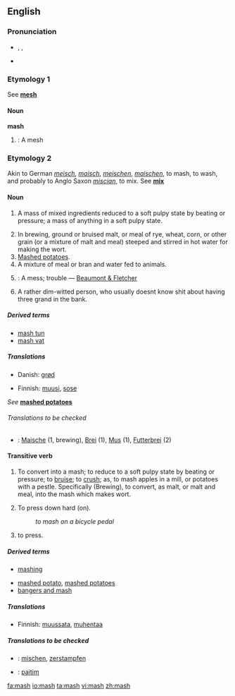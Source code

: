 {{see|MASH}}
==English==

===Pronunciation===
*{{AHD|măsh}}, {{IPA|/mæʃ/}}, {{SAMPA|/m{S/}}
*{{rhymes|æʃ}}

===Etymology 1===
See '''[[mesh]]'''

====Noun====
'''mash'''

# {{obsolete}}: A mesh

===Etymology 2===
Akin to German ''[[meisch]]'', ''[[maisch]]'', ''[[meischen]]'', ''[[maischen]]'', to mash, to wash, and probably to Anglo Saxon ''[[miscian]]'', to mix. See '''[[mix]]'''

====Noun====
{{en-noun|pl=mashes}}

# {{uncountable}} A mass of mixed ingredients reduced to a soft pulpy state by beating or pressure; a mass of anything in a soft pulpy state.
# In brewing, ground or bruised malt, or meal of rye, wheat, corn, or other grain (or a mixture of malt and meal) steeped and stirred in hot water for making the wort.
# [[mashed potatoes|Mashed potatoes]].<!--full definition is at "mashed potatoes"-->
# A mixture of meal or bran and water fed to animals.
# {{obsolete}}: A mess; trouble &mdash; [[Beaumont & Fletcher]]
# A rather dim-witted person, who usually doesnt know shit about having three grand in the bank.

=====Derived terms=====
*[[mash tun]]<!--'''Mash tun''', a large tub used in making mash and wort-->
*[[mash vat]]

=====Translations=====
{{trans-top|a mass of mixed ingredients}}
*Danish: [[grød]]
{{trans-mid}}
*Finnish: [[muusi]], [[sose]]
{{trans-bottom}}

{{trans-top|in brewing}}
{{trans-mid}}
{{trans-bottom}}

{{trans-top|mashed potatoes}}
''See'' '''[[mashed potatoes]]'''
{{trans-mid}}
{{trans-bottom}}

{{trans-top|a mixture of meal or bran and water fed to animals}}
{{trans-mid}}
{{trans-bottom}}

{{trans-top|obsolete: a mess; trouble}}
{{trans-mid}}
{{trans-bottom}}

======Translations to be checked======
{{checktrans}}
*{{ttbc|German}}: [[Maische]] {{f}} (1, brewing), [[Brei]] {{m}} (1), [[Mus]] {{n}} (1), [[Futterbrei]] {{m}} (2)

====Transitive verb====
{{rfc-trverb|Transitive verb}}
{{en-verb|mash|es}}

# {{transitive}} To convert into a mash; to reduce to a soft pulpy state by beating or pressure; to [[bruise]]; to [[crush]]; as, to mash apples in a mill, or potatoes with a pestle. Specifically (Brewing), to convert, as malt, or malt and meal, into the mash which makes wort.
# {{transitive}} To press down hard (on).
#:''to mash on a bicycle pedal''
# {{context|transitive|southern US|informal|}} to press.

=====Derived terms=====
*[[mashing]]
<!--* [[mashing tub]], a tub for making the mash in breweries and distilleries-->
*[[mashed potato]], [[mashed potatoes]]<!-- plural noun (Originally lower class colloquial from early 1900s) Potatoes which have been boiled and mashed to a pulpy consistency, usu. with sparing addition of milk, salt, butter, or other flavoring. It is a popular accompaniment to a meat course-->
*[[bangers and mash]]

=====Translations=====
{{trans-top|convert (something) into a mash}}
*Finnish: [[muussata]], [[muhentaa]]
{{trans-mid}}
{{trans-bottom}}

{{trans-top|press down hard on (something)}}
{{trans-mid}}
{{trans-bottom}}

{{trans-top|press (something)}}
{{trans-mid}}
{{trans-bottom}}

=====Translations to be checked=====
{{checktrans}}
{{top}}
*{{ttbc|German}}: [[mischen]], [[zerstampfen]]
{{mid}}
*{{ttbc|Tok Pisin}}: [[paitim]]
{{bottom}}

[[fa:mash]]
[[io:mash]]
[[ta:mash]]
[[vi:mash]]
[[zh:mash]]